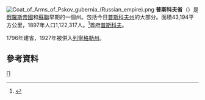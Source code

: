 [[File:Coat_of_Arms_of_Pskov_gubernia_(Russian_empire).png|right]]
'''普斯科夫省'''（{{lang|ru|Пско́вская губе́рния}}）是[[俄羅斯帝國|俄羅斯帝國]]和[[蘇聯|蘇聯]]早期的一個州。包括今日[[普斯科夫州|普斯科夫州]]的大部分。面積43,194平方公里，1897年人口1,122,317人。<ref>{{Cite web |url=http://demoscope.ru/weekly/ssp/rus_lan_97.php?reg=63 |title=Первая всеобщая перепись населения Российской Империи 1897 г. |access-date=2008-08-06 |archive-date=2019-08-29 |archive-url=https://web.archive.org/web/20190829054434/http://www.demoscope.ru/weekly/ssp/rus_lan_97.php?reg=63 |dead-url=no }}</ref>首府[[普斯科夫|普斯科夫]]。

1796年建省，1927年被併入[[列寧格勒州|列寧格勒州]]。
==參考資料==
<div class="references-small">
<references />
</div>
{{ImpRussia}}
[[Category:俄羅斯帝國行政區劃|П]]
{{russia-stub}}